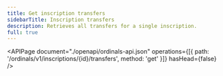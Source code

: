 ```yaml
---
title: Get inscription transfers
sidebarTitle: Inscription transfers
description: Retrieves all transfers for a single inscription.
full: true
---
```


<APIPage
  document="./openapi/ordinals-api.json"
  operations={[{ path: '/ordinals/v1/inscriptions/{id}/transfers', method: 'get' }]}
  hasHead={false}
/>